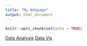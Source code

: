 ```yaml
---
title: "My Webpage"
output: html_document
---
```


```r
knitr::opts_chunk$set(echo = TRUE)
```

[Data Analysis](data-tidying.html)
[Data Vis](data-vis.html)